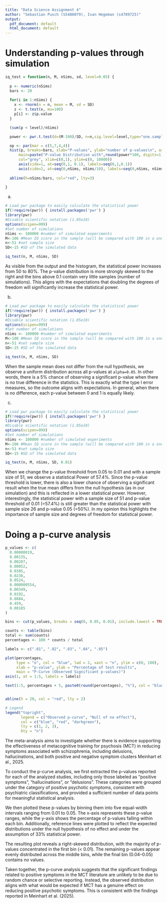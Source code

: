 ```yaml
---
title: "Data Science Assignment 4"
author: "Sebastian Pusch (S5488079), Ivan Hegeman (s4789725)"
output:
  pdf_document: default
  html_document: default
---
```

# Understanding p-values through simulation

```r
iq_test = function(n, M, nSims, sd, level=0.05) {
  
  p <- numeric(nSims)
  bars <- 20
  
  for(i in 1:nSims) {
    x <- rnorm(n = n, mean = M, sd = SD)
    z <- t.test(x, mu=100)
    p[i] <- z$p.value
  }

  (sum(p < level)/nSims)

  power <- pwr.t.test(d=(M-100)/SD, n=n,sig.level=level,type="one.sample",alternative="two.sided")$power

  op <- par(mar = c(5,7,4,4))
  hist(p, breaks=bars, xlab="P-values", ylab="number of p-values\n", axes=FALSE,
      main=paste("P-value Distribution with",round(power*100, digits=1),"% Power"),
      col="grey", xlim=c(0,1), ylim=c(0, 10000))
      axis(side=1, at=seq(0,1, 0.1), labels=seq(0,1,0.1))
      axis(side=2, at=seq(0,nSims, nSims/10), labels=seq(0,nSims, nSims/10), las=2)
  
  abline(h=nSims/bars, col="red", lty=3)

}
```

(a) 

```r
# Load pwr package to easily calculate the statistical power
if(!require(pwr)) { install.packages('pwr') }
library(pwr)
#Disable scientific notation (1.05e10)
options(scipen=999)
#Set number of simulations
nSims <- 100000 #number of simulated experiments
M<-106 #Mean IQ score in the sample (will be compared with 100 in a one-sample t-test)
n<-51 #set sample size
SD<-15 #SD of the simulated data

iq_test(n, M, nSims, SD)
```

As visible from the output and the histogram, the statistical power increases from 50 to 80%. The p-value distribution is more strongly skewed to the right and the bins above 0.1 contain very little samples (number of simulations). This aligns with the expectations that doubling the degrees of freedom will significantly increase the statistical power.

(b) 

```r
# Load pwr package to easily calculate the statistical power
if(!require(pwr)) { install.packages('pwr') }
library(pwr)
#Disable scientific notation (1.05e10)
options(scipen=999)
#Set number of simulations
nSims <- 100000 #number of simulated experiments
M<-100 #Mean IQ score in the sample (will be compared with 100 in a one-sample t-test)
n<-51 #set sample size
SD<-15 #SD of the simulated data

iq_test(n, M, nSims, SD)
```

When the sample mean does not differ from the null hypothesis, we observe a uniform distribution across all p-values at `alpha=0.05`. In other words, there is a 5% chance of observing a significant p-value when there is no true difference in the statistics. This is exactly what the type I error measures, so the outcome aligns with expectations. In general, when there is no difference, each p-value between 0 and 1 is equally likely.

(c) 

```r
# Load pwr package to easily calculate the statistical power
if(!require(pwr)) { install.packages('pwr') }
library(pwr)
#Disable scientific notation (1.05e10)
options(scipen=999)
#Set number of simulations
nSims <- 100000 #number of simulated experiments
M<-106 #Mean IQ score in the sample (will be compared with 100 in a one-sample t-test)
n<-51 #set sample size
SD<-15 #SD of the simulated data

iq_test(n, M, nSims, SD, 0.01)
```

When we change the p-value threshold from 0.05 to 0.01 and with a sample size of 51, we observe a statistical Power of 57.4%. Since the p-value threshold is lower, there is also a lower chance of observing a significant result when the true mean differs from the null hypothesis (as in our simulation) and this is reflected in a lower statistical power. However, interestingly, the statistical power with a sample size of 51 and p-value threshold of 0.01 (=57.4%) is still greater than the statistical power with sample size 26 and p-value 0.05 (=50%). In my opinion this highlights the importance of sample size and degrees of freedom for statistical power.


# Doing a p-curve analysis

```r

p_values <- c(
  0.00000019,
  0.00135,
  0.00207,
  0.00052,
  0.0385,
  0.0238,
  0.0524,
  0.000000554,
  0.00349,
  0.0192,
  0.0884,
  0.459,
  0.00185
)

bins <- cut(p_values, breaks = seq(0, 0.05, 0.01), include.lowest = TRUE, right = FALSE)

counts <- table(bins)
total <- sum(counts)
percentages <- 100 * counts / total

labels <- c(".01", ".02", ".03", ".04", ".05")

plot(percentages,
     type = "o", col = "blue", lwd = 2, xaxt = "n", ylim = c(0, 100),
     xlab = "p-value", ylab = "Percentage of test results",
     main = "P-Curve (Observed Significant p-values)")
axis(1, at = 1:5, labels = labels)

text(1:5, percentages + 5, paste0(round(percentages), "%"), col = "blue")


abline(h = 20, col = "red", lty = 2)

# Legend
legend("topright",
       legend = c("Observed p-curve", "Null of no effect"),
       col = c("blue", "red", "darkgreen"),
       lty = c(1, 2, 3),
       bty = "n")


```


The meta-analysis aims to investigate whether there is evidence supporting the effectiveness of metacognitive training for psychosis (MCT) in reducing symptoms associated with schizophrenia, including delusions, hallucinations, and both positive and negative symptom clusters Meinhart et al., 2025.

To conduct the p-curve analysis, we first extracted the p-values reported for each of the analyzed studies, including only those labeled as "positive symptoms", "hallucinations", or "delusions". These categories were grouped under the category of positive psychotic symptoms, consistent with psychiatric classifications, and provided a sufficient number of data points for meaningful statistical analysis.

We then plotted these p-values by binning them into five equal-width intervals ranging from 0.01 to 0.05. The x-axis represents these p-value ranges, while the y-axis shows the percentage of p-values falling within each bin. Additionally, reference lines were plotted to reflect the expected distributions under the null hypothesis of no effect and under the assumption of 33% statistical power.

The resulting plot reveals a right-skewed distribution, with the majority of p-values concentrated in the first bin (< 0.01). The remaining p-values appear evenly distributed across the middle bins, while the final bin (0.04–0.05) contains no values.

Taken together, the p-curve analysis suggests that the significant findings related to positive symptoms in the MCT literature are unlikely to be due to random chance or selective reporting. Instead, the observed distribution aligns with what would be expected if MCT has a genuine effect on reducing positive psychotic symptoms. This is consistent with the findings reported in Meinhart et al. (2025).








